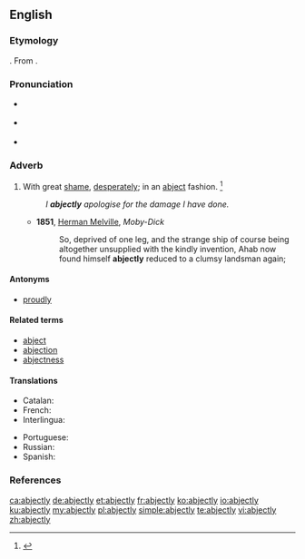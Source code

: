 ==English==
{{was wotd|2010|May|25}}

===Etymology===
{{suffix|abject|ly|lang=en}}. From {{etyl|enm|en}}.

===Pronunciation===
* {{a|UK}} {{IPA|/abˈd͡ʒɛkt.li/|/ˈab.d͡ʒɛkt.li/|lang=en}}
* {{a|US}} {{IPA|/æbˈd͡ʒɛkt.li/|/æbˈd͡ʒɛk.li/|lang=en}}
* {{audio|en-us-abjectly.ogg|Audio (US)|lang=en}}

===Adverb===
{{en-adv}}

# With great [[shame]], [[desperately]]; in an [[abject]] fashion. {{defdate|First attested around 1350 to 1470.}}<ref name=SOED>{{R:SOED5|page=5}}</ref>
#: ''I '''abjectly''' apologise for the damage I have done.''
#* '''1851''', [[w:Herman Melville|Herman Melville]], ''Moby-Dick''
#*: So, deprived of one leg, and the strange ship of course being altogether unsupplied with the kindly invention, Ahab now found himself '''abjectly''' reduced to a clumsy landsman again;

====Antonyms====
* {{qualifier|somewhat}} [[proudly]]

====Related terms====
* [[abject]]
* [[abjection]]
* [[abjectness]]

====Translations====
{{trans-top|with great shame, desperately; in an abject fashion}}
* Catalan: {{t+|ca|abjectament}}
* French: {{t+|fr|abjectement}}
* Interlingua: {{t|ia|abjectemente}}
{{trans-mid}}
* Portuguese: {{t|pt|abjetamente}}
* Russian: {{t+|ru|смиренно|tr=smirénno}}
* Spanish: {{t|es|abyectamente}}
{{trans-bottom}}

===References===
<references/>

[[ca:abjectly]]
[[de:abjectly]]
[[et:abjectly]]
[[fr:abjectly]]
[[ko:abjectly]]
[[io:abjectly]]
[[ku:abjectly]]
[[my:abjectly]]
[[pl:abjectly]]
[[simple:abjectly]]
[[te:abjectly]]
[[vi:abjectly]]
[[zh:abjectly]]